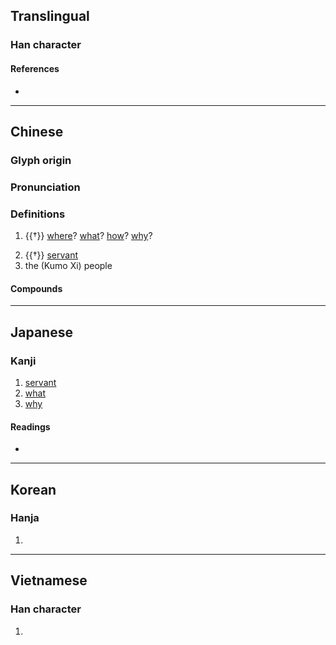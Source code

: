{{character info/new}}
==Translingual==

===Han character===
{{Han char|rn=37|rad=大|as=07|sn=10|four=20430|canj=BVIK|ids=⿱⿱爫幺大}}

====References====
* {{Han ref|kx=0252.100|dkj=05930|dj=0514.050|hdz=10541.110|uh=595A|ud=22874|bh=AE4F|bd=44623}}

----

==Chinese==
{{zh-forms}}

===Glyph origin===
{{Han etym}}

===Pronunciation===
{{zh-pron
|m=xī
|c=hai4
|mn=hê
|mn-t=hi1/hi5
|mc=y
|oc=y
|ma=
|cat=con,adv,pron,n
}}

===Definitions===
{{zh-hanzi}}

# {{†}} [[where]]? [[what]]? [[how]]? [[why]]?
#: {{zh-x|子 奚 不 為政？|Sir, '''why''' are you not engaged in the government?|CL|ref=Analects}}
# {{†}} [[servant]]
# the {{w|Kumo Xi|Xi}} (Kumo Xi) people

====Compounds====
{{zh-der|庫莫奚|奚兒|奚凌|奚奴|奚琴|奚由|奚自|奚若|奚落|奚隸|小奚奴|祁奚之舉|祁奚舉午|祁奚薦仇|迷奚}}

----

==Japanese==

===Kanji===
{{ja-kanji|grade=|rs=大07}}

# [[servant]]
# [[what]]
# [[why]]

====Readings====
* {{ja-readings|on=[[けい]] (kei)|kun=[[なんぞ]] (nanzo)}}

----

==Korean==

===Hanja===
{{ko-hanja|hangeul=해|rv=hae|mr=hae}}

# {{defn|lang=ko|sort=大07}}

----

==Vietnamese==

===Han character===
{{vi-hantu|[[hề]]|rs=大07}}

# {{defn|lang=vi|sort=大07}}